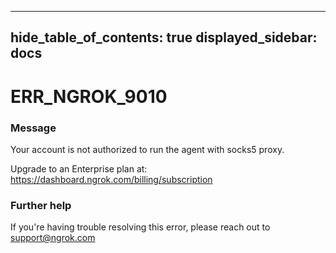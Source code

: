 

---
hide_table_of_contents: true
displayed_sidebar: docs
---


# ERR_NGROK_9010

### Message
Your account is not authorized to run the agent with socks5 proxy.

Upgrade to an Enterprise plan at: https://dashboard.ngrok.com/billing/subscription

<ErrorDetails error="err_ngrok_9010" />



### Further help
If you're having trouble resolving this error, please reach out to [support@ngrok.com](mailto:support@ngrok.com?subject=Help%20with%20ERR_NGROK_9010)

